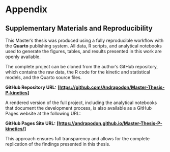 # Appendix

## Supplementary Materials and Reproducibility

This Master's thesis was produced using a fully reproducible workflow with the **Quarto** publishing system. All data, R scripts, and analytical notebooks used to generate the figures, tables, and results presented in this work are openly available.

The complete project can be cloned from the author's GitHub repository, which contains the raw data, the R code for the kinetic and statistical models, and the Quarto source files.

**GitHub Repository URL:** [**\[https://github.com/Andrapodon/Master-Thesis-P-kinetics\]**](https://github.com/Andrapodon/Master-Thesis-P-kinetics)

A rendered version of the full project, including the analytical notebooks that document the development process, is also available as a GitHub Pages website at the following URL:

**GitHub Pages Site URL:** [**\[https://andrapodon.github.io/Master-Thesis-P-kinetics/\]**](https://andrapodon.github.io/Master-Thesis-P-kinetics/)

This approach ensures full transparency and allows for the complete replication of the findings presented in this thesis.
